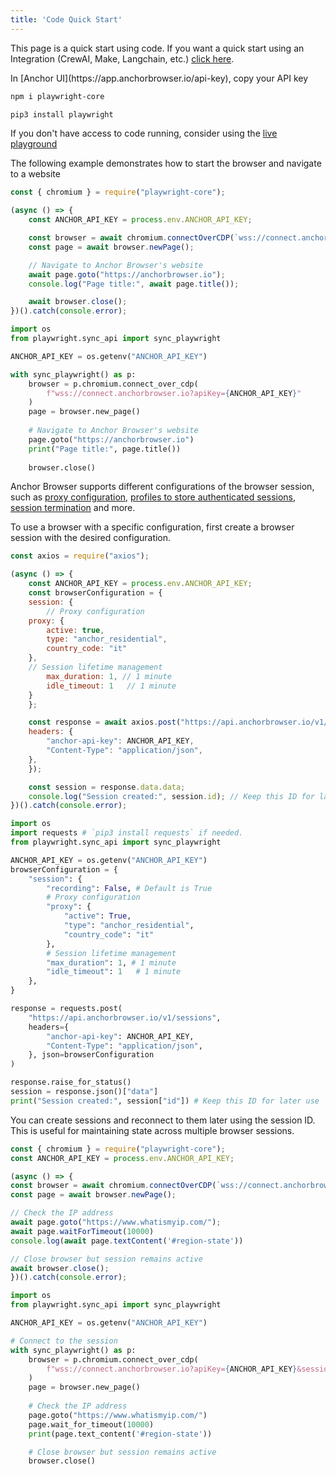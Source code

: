 ```yaml
---
title: 'Code Quick Start'
---
```


This page is a quick start using code. If you want a quick start using an Integration (CrewAI, Make, Langchain, etc.) [click here](/quickstart/use-via-api).

<Steps>
<Step title="Fetch API Key">
In [Anchor UI](https://app.anchorbrowser.io/api-key), copy your API key
</Step>
<Step title="Install playwright">

<CodeGroup>

```bash node.js
npm i playwright-core
```

```bash python
pip3 install playwright
```

</CodeGroup>
</Step>
<Step title="Run sample code">

If you don't have access to code running, consider using the [live playground](https://app.anchorbrowser.io/playground)

The following example demonstrates how to start the browser and navigate to a website

<CodeGroup>

```javascript node.js
const { chromium } = require("playwright-core");

(async () => {
    const ANCHOR_API_KEY = process.env.ANCHOR_API_KEY;

    const browser = await chromium.connectOverCDP(`wss://connect.anchorbrowser.io?apiKey=${ANCHOR_API_KEY}`);
    const page = await browser.newPage();

    // Navigate to Anchor Browser's website
    await page.goto("https://anchorbrowser.io");
    console.log("Page title:", await page.title());

    await browser.close();
})().catch(console.error);
```

```python python
import os
from playwright.sync_api import sync_playwright

ANCHOR_API_KEY = os.getenv("ANCHOR_API_KEY")

with sync_playwright() as p:
    browser = p.chromium.connect_over_cdp(
        f"wss://connect.anchorbrowser.io?apiKey={ANCHOR_API_KEY}"
    )
    page = browser.new_page()
    
    # Navigate to Anchor Browser's website
    page.goto("https://anchorbrowser.io")
    print("Page title:", page.title())
    
    browser.close()
```

</CodeGroup>
</Step>

<Step title="Alter the browser configuration">

Anchor Browser supports different configurations of the browser session, such as [proxy configuration](/advanced/proxy), [profiles to store authenticated sessions](/essentials/authentication-and-identity), [session termination](/advanced/session-termination) and more.

To use a browser with a specific configuration, first create a browser session with the desired configuration.

<CodeGroup>

```javascript node.js
const axios = require("axios");

(async () => {
    const ANCHOR_API_KEY = process.env.ANCHOR_API_KEY;
    const browserConfiguration = {
    session: {
        // Proxy configuration
    proxy: {
        active: true,
        type: "anchor_residential",
        country_code: "it"
    },
    // Session lifetime management
        max_duration: 1, // 1 minute
        idle_timeout: 1   // 1 minute
    }
    };

    const response = await axios.post("https://api.anchorbrowser.io/v1/sessions", browserConfiguration, {
    headers: {
        "anchor-api-key": ANCHOR_API_KEY,
        "Content-Type": "application/json",
    },
    });

    const session = response.data.data;
    console.log("Session created:", session.id); // Keep this ID for later use
})().catch(console.error);
```

```python python
import os
import requests # `pip3 install requests` if needed.
from playwright.sync_api import sync_playwright

ANCHOR_API_KEY = os.getenv("ANCHOR_API_KEY")
browserConfiguration = {
    "session": {
        "recording": False, # Default is True
        # Proxy configuration
        "proxy": {
            "active": True,
            "type": "anchor_residential",
            "country_code": "it"
        },
        # Session lifetime management
        "max_duration": 1, # 1 minute
        "idle_timeout": 1   # 1 minute
    },
}

response = requests.post(
    "https://api.anchorbrowser.io/v1/sessions",
    headers={
        "anchor-api-key": ANCHOR_API_KEY,
        "Content-Type": "application/json",
    }, json=browserConfiguration
)

response.raise_for_status()
session = response.json()["data"]
print("Session created:", session["id"]) # Keep this ID for later use

```

</CodeGroup>
</Step>

<Step title="Session generation and reconnection">

You can create sessions and reconnect to them later using the session ID. This is useful for maintaining state across multiple browser sessions.

<CodeGroup>

```javascript node.js
const { chromium } = require("playwright-core");
const ANCHOR_API_KEY = process.env.ANCHOR_API_KEY;

(async () => {
const browser = await chromium.connectOverCDP(`wss://connect.anchorbrowser.io?apiKey=${ANCHOR_API_KEY}&sessionId=${sessionId}`);
const page = await browser.newPage();

// Check the IP address
await page.goto("https://www.whatismyip.com/");
await page.waitForTimeout(10000)
console.log(await page.textContent('#region-state'))

// Close browser but session remains active
await browser.close();
})().catch(console.error); 
```

```python python
import os
from playwright.sync_api import sync_playwright

ANCHOR_API_KEY = os.getenv("ANCHOR_API_KEY")

# Connect to the session
with sync_playwright() as p:
    browser = p.chromium.connect_over_cdp(
        f"wss://connect.anchorbrowser.io?apiKey={ANCHOR_API_KEY}&sessionId={session['id']}"
    )
    page = browser.new_page()
    
    # Check the IP address
    page.goto("https://www.whatismyip.com/")
    page.wait_for_timeout(10000)
    print(page.text_content('#region-state'))

    # Close browser but session remains active
    browser.close()

```

</CodeGroup>
</Step>
</Steps>
